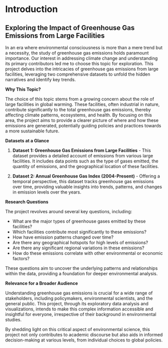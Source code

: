 # Introduction
## Exploring the Impact of Greenhouse Gas Emissions from Large Facilities

In an era where environmental consciousness is more than a mere trend but a necessity, the study of greenhouse gas emissions holds paramount importance. Our interest in addressing climate change and understanding its primary contributors led me to choose this topic for exploration. This project delves into the intricacies of greenhouse gas emissions from large facilities, leveraging two comprehensive datasets to unfold the hidden narratives and identify key trends.

**Why This Topic?**

The choice of this topic stems from a growing concern about the role of large facilities in global warming. These facilities, often industrial in nature, contribute significantly to the total greenhouse gas emissions, thereby affecting climate patterns, ecosystems, and health. By focusing on this area, the project aims to provide a clearer picture of where and how these emissions are generated, potentially guiding policies and practices towards a more sustainable future.

**Datasets at a Glance**

1. **Dataset 1: Greenhouse Gas Emissions from Large Facilities** - This dataset provides a detailed account of emissions from various large facilities. It includes data points such as the type of gases emitted, the quantity of emissions, and the geographical location of these facilities.

2. **Dataset 2: Annual Greenhouse Gas Index (2004-Present)** - Offering a temporal perspective, this dataset tracks greenhouse gas emissions over time, providing valuable insights into trends, patterns, and changes in emission levels over the years.

**Research Questions**

The project revolves around several key questions, including:

- What are the major types of greenhouse gases emitted by these facilities?
- Which facilities contribute most significantly to these emissions?
- How have emission patterns changed over time?
- Are there any geographical hotspots for high levels of emissions?
- Are there any significant regional variations in these emissions?
- How do these emissions correlate with other environmental or economic factors?

These questions aim to uncover the underlying patterns and relationships within the data, providing a foundation for deeper environmental analysis.

**Relevance for a Broader Audience**

Understanding greenhouse gas emissions is crucial for a wide range of stakeholders, including policymakers, environmental scientists, and the general public. This project, through its exploratory data analysis and visualizations, intends to make this complex information accessible and insightful for everyone, irrespective of their background in environmental studies.

By shedding light on this critical aspect of environmental science, this project not only contributes to academic discourse but also aids in informed decision-making at various levels, from individual choices to global policies.
